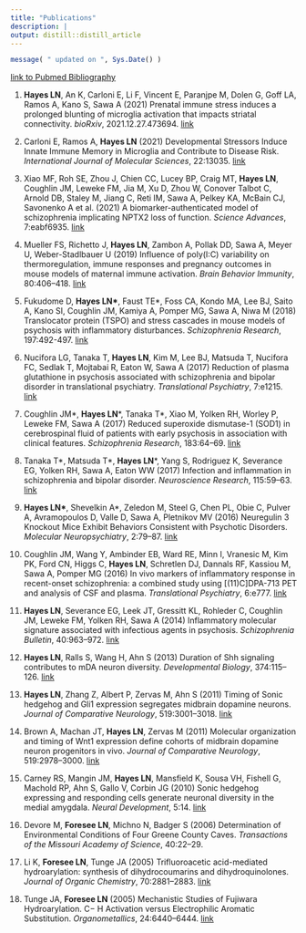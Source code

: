```yaml
---
title: "Publications"
description: | 
output: distill::distill_article
---
```


```r
message( " updated on ", Sys.Date() )
```

[link to Pubmed Bibliography](https://www.ncbi.nlm.nih.gov/myncbi/lindsay.hayes.1/bibliography/public/)

1.  **Hayes LN**, An K, Carloni E, Li F, Vincent E, Paranjpe M, Dolen G, Goff LA, Ramos A, Kano S, Sawa A (2021) Prenatal immune stress induces a prolonged blunting of microglia activation that impacts striatal connectivity. *bioRxiv*, 2021.12.27.473694. [link](https://www.biorxiv.org/content/10.1101/2021.12.27.473694v1)

2.  Carloni E, Ramos A, **Hayes LN** (2021) Developmental Stressors Induce Innate Immune Memory in Microglia and Contribute to Disease Risk. *International Journal of Molecular Sciences*, 22:13035. [link](https://www.mdpi.com/1422-0067/22/23/13035)

3.  Xiao MF, Roh SE, Zhou J, Chien CC, Lucey BP, Craig MT, **Hayes LN**, Coughlin JM, Leweke FM, Jia M, Xu D, Zhou W, Conover Talbot C, Arnold DB, Staley M, Jiang C, Reti IM, Sawa A, Pelkey KA, McBain CJ, Savonenko A et al. (2021) A biomarker-authenticated model of schizophrenia implicating NPTX2 loss of function. *Science Advances*, 7:eabf6935. [link](https://www.science.org/doi/10.1126/sciadv.abf6935?url_ver=Z39.88-2003&rfr_id=ori:rid:crossref.org&rfr_dat=cr_pub%20%200pubmed)

4.  Mueller FS, Richetto J, **Hayes LN**, Zambon A, Pollak DD, Sawa A, Meyer U, Weber-Stadlbauer U (2019) Influence of poly(I:C) variability on thermoregulation, immune responses and pregnancy outcomes in mouse models of maternal immune activation. *Brain Behavior Immunity*, 80:406--418. [link](https://www.sciencedirect.com/science/article/pii/S0889159119301217?via%3Dihub)

5.  Fukudome D, **Hayes LN\***, Faust TE\*, Foss CA, Kondo MA, Lee BJ, Saito A, Kano SI, Coughlin JM, Kamiya A, Pomper MG, Sawa A, Niwa M (2018) Translocator protein (TSPO) and stress cascades in mouse models of psychosis with inflammatory disturbances. *Schizophrenia Research*, 197:492-497. [link](https://www.sciencedirect.com/science/article/pii/S0920996418300355?via%3Dihub)

6.  Nucifora LG, Tanaka T, **Hayes LN**, Kim M, Lee BJ, Matsuda T, Nucifora FC, Sedlak T, Mojtabai R, Eaton W, Sawa A (2017) Reduction of plasma glutathione in psychosis associated with schizophrenia and bipolar disorder in translational psychiatry. *Translational Psychiatry*, 7:e1215. [link](https://www.nature.com/articles/tp2017178)

7.  Coughlin JM\*, **Hayes LN**\*, Tanaka T\*, Xiao M, Yolken RH, Worley P, Leweke FM, Sawa A (2017) Reduced superoxide dismutase-1 (SOD1) in cerebrospinal fluid of patients with early psychosis in association with clinical features. *Schizophrenia Research*, 183:64--69. [link](https://www.sciencedirect.com/science/article/pii/S0920996416304923?via%3Dihub)

8.  Tanaka T\*, Matsuda T\*, **Hayes LN**\*, Yang S, Rodriguez K, Severance EG, Yolken RH, Sawa A, Eaton WW (2017) Infection and inflammation in schizophrenia and bipolar disorder. *Neuroscience Research*, 115:59--63. [link](https://www.sciencedirect.com/science/article/pii/S0168010216302462?via%3Dihub)

9.  **Hayes LN\***, Shevelkin A\*, Zeledon M, Steel G, Chen PL, Obie C, Pulver A, Avramopoulos D, Valle D, Sawa A, Pletnikov MV (2016) Neuregulin 3 Knockout Mice Exhibit Behaviors Consistent with Psychotic Disorders. *Molecular Neuropsychiatry*, 2:79--87. [link](https://www.karger.com/Article/FullText/445836)

10. Coughlin JM, Wang Y, Ambinder EB, Ward RE, Minn I, Vranesic M, Kim PK, Ford CN, Higgs C, **Hayes LN**, Schretlen DJ, Dannals RF, Kassiou M, Sawa A, Pomper MG (2016) In vivo markers of inflammatory response in recent-onset schizophrenia: a combined study using [(11)C]DPA-713 PET and analysis of CSF and plasma. *Translational Psychiatry*, 6:e777. [link](https://www.nature.com/articles/tp201640)

11. **Hayes LN**, Severance EG, Leek JT, Gressitt KL, Rohleder C, Coughlin JM, Leweke FM, Yolken RH, Sawa A (2014) Inflammatory molecular signature associated with infectious agents in psychosis. *Schizophrenia Bulletin*, 40:963--972. [link](https://academic.oup.com/schizophreniabulletin/article/40/5/963/2886795)

12. **Hayes LN**, Ralls S, Wang H, Ahn S (2013) Duration of Shh signaling contributes to mDA neuron diversity. *Developmental Biology*, 374:115--126. [link](https://www.sciencedirect.com/science/article/pii/S0012160612006355?via%3Dihub)

13. **Hayes LN**, Zhang Z, Albert P, Zervas M, Ahn S (2011) Timing of Sonic hedgehog and Gli1 expression segregates midbrain dopamine neurons. *Journal of Comparative Neurology*, 519:3001--3018. [link](https://onlinelibrary.wiley.com/doi/10.1002/cne.22711)

14. Brown A, Machan JT, **Hayes LN**, Zervas M (2011) Molecular organization and timing of Wnt1 expression define cohorts of midbrain dopamine neuron progenitors in vivo. *Journal of Comparative Neurology*, 519:2978--3000. [link](https://onlinelibrary.wiley.com/doi/10.1002/cne.22710)

15. Carney RS, Mangin JM, **Hayes LN**, Mansfield K, Sousa VH, Fishell G, Machold RP, Ahn S, Gallo V, Corbin JG (2010) Sonic hedgehog expressing and responding cells generate neuronal diversity in the medial amygdala. *Neural Development*, 5:14. [link](https://neuraldevelopment.biomedcentral.com/articles/10.1186/1749-8104-5-14)

16. Devore M, **Foresee LN**, Michno N, Badger S (2006) Determination of Environmental Conditions of Four Greene County Caves. *Transactions of the Missouri Academy of Science*, 40:22--29.

17. Li K, **Foresee LN**, Tunge JA (2005) Trifluoroacetic acid-mediated hydroarylation: synthesis of dihydrocoumarins and dihydroquinolones. *Journal of Organic Chemistry*, 70:2881--2883. [link](https://pubs.acs.org/doi/10.1021/jo0477650)

18. Tunge JA, **Foresee LN** (2005) Mechanistic Studies of Fujiwara Hydroarylation. C− H Activation versus Electrophilic Aromatic Substitution. *Organometallics*, 24:6440--6444. [link](https://pubs.acs.org/doi/10.1021/om0507225)

